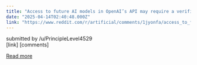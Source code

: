 ```yaml
---
title: "Access to future AI models in OpenAI’s API may require a verified ID"
date: "2025-04-14T02:40:48.000Z"
link: "https://www.reddit.com/r/artificial/comments/1jyonfa/access_to_future_ai_models_in_openais_api_may/"
---
```


submitted by    /u/PrincipleLevel4529  
 [link]   [comments]

[Read more](https://www.reddit.com/r/artificial/comments/1jyonfa/access_to_future_ai_models_in_openais_api_may/)
